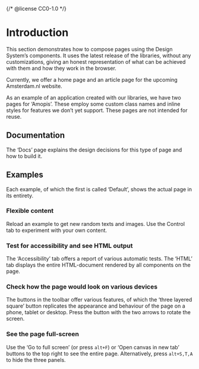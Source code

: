 {/* @license CC0-1.0 */}


<Meta title="Pages/Introduction" />

# Introduction

This section demonstrates how to compose pages using the Design System’s components.
It uses the latest release of the libraries, without any customizations, giving an honest representation of what can be achieved with them and how they work in the browser.

Currently, we offer a home page and an article page for the upcoming Amsterdam.nl website.

As an example of an application created with our libraries, we have two pages for ‘Amopis’.
These employ some custom class names and inline styles for features we don’t yet support.
These pages are not intended for reuse.

## Documentation

The ‘Docs’ page explains the design decisions for this type of page and how to build it.

## Examples

Each example, of which the first is called ‘Default’, shows the actual page in its entirety.

### Flexible content

Reload an example to get new random texts and images.
Use the Control tab to experiment with your own content.

### Test for accessibility and see HTML output

The ‘Accessibility’ tab offers a report of various automatic tests.
The ‘HTML’ tab displays the entire HTML-document rendered by all components on the page.

### Check how the page would look on various devices

The buttons in the toolbar offer various features, of which the ‘three layered square’ button replicates the appearance and behaviour of the page on a phone, tablet or desktop. Press the button with the two arrows to rotate the screen.

### See the page full-screen

Use the ‘Go to full screen’ (or press `alt+F`) or ‘Open canvas in new tab’ buttons to the top right to see the entire page.
Alternatively, press `alt+S,T,A` to hide the three panels.
